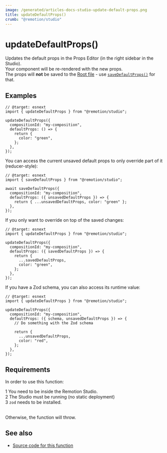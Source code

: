 ```yaml
---
image: /generated/articles-docs-studio-update-default-props.png
title: updateDefaultProps()
crumb: "@remotion/studio"
---
```


# updateDefaultProps()<AvailableFrom v="4.0.154"/>

Updates the default props in the Props Editor (in the right sidebar in the Studio).  
Your component will be re-rendered with the new props.  
The props will **not** be saved to the [Root file](/docs/terminology/root-file) - use [`saveDefaultProps()`](/docs/studio/save-default-props) for that.

## Examples

```tsx twoslash title="Setting {color: 'green'} as the default props"
// @target: esnext
import { updateDefaultProps } from "@remotion/studio";

updateDefaultProps({
  compositionId: "my-composition",
  defaultProps: () => {
    return {
      color: "green",
    };
  },
});
```

You can access the current unsaved default props to only override part of it (reducer-style):

```tsx twoslash title="Accessing the current props"
// @target: esnext
import { saveDefaultProps } from "@remotion/studio";

await saveDefaultProps({
  compositionId: "my-composition",
  defaultProps: ({ unsavedDefaultProps }) => {
    return { ...unsavedDefaultProps, color: "green" };
  },
});
```

If you only want to override on top of the saved changes:

```tsx twoslash title="Accessing the saved props"
// @target: esnext
import { updateDefaultProps } from "@remotion/studio";

updateDefaultProps({
  compositionId: "my-composition",
  defaultProps: ({ savedDefaultProps }) => {
    return {
      ...savedDefaultProps,
      color: "green",
    };
  },
});
```

If you have a Zod schema, you can also access its runtime value:

```tsx twoslash title="Save props from the Props Editor"
// @target: esnext
import { updateDefaultProps } from "@remotion/studio";

updateDefaultProps({
  compositionId: "my-composition",
  defaultProps: ({ schema, unsavedDefaultProps }) => {
    // Do something with the Zod schema

    return {
      ...unsavedDefaultProps,
      color: "red",
    };
  },
});
```

## Requirements

In order to use this function:

<Step>1</Step> You need to be inside the Remotion Studio.
<br />
<Step>2</Step> The Studio must be running (no static deployment)
<br />
<Step>3</Step> <code>zod</code> needs to be installed.
<br />
<br />

Otherwise, the function will throw.

## See also

- [Source code for this function](https://github.com/remotion-dev/remotion/blob/main/packages/studio/src/api/update-default-props.ts)
